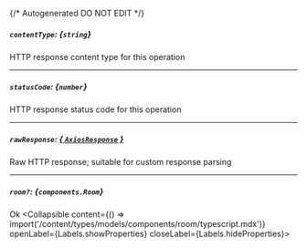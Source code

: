 {/* Autogenerated DO NOT EDIT  */}

##### `contentType`: *{`string`}*
HTTP response content type for this operation

---
##### `statusCode`: *{`number`}*
HTTP response status code for this operation

---
##### `rawResponse`: [*{ `AxiosResponse` }*](https://axios-http.com/docs/res_schema)
Raw HTTP response; suitable for custom response parsing

---
##### `room?`: *{`components.Room`}*
Ok
<Collapsible content={() => import('/content/types/models/components/room/typescript.mdx')} openLabel={Labels.showProperties} closeLabel={Labels.hideProperties}>
</Collapsible>


